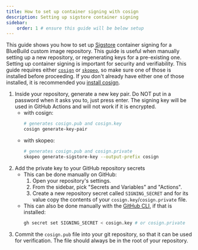 ```yaml
---
title: How to set up container signing with cosign
description: Setting up sigstore container signing
sidebar: 
    order: 1 # ensure this guide will be below setup
---
```


This guide shows you how to set up [Sigstore](https://www.sigstore.dev/) container signing for a BlueBuild custom image repository. This guide is useful when manually setting up a new repository, or regenerating keys for a pre-existing one. Setting up container signing is important for security and verifiability. This guide requires either [`cosign`](https://github.com/sigstore/cosign) or [`skopeo`](https://github.com/containers/skopeo), so make sure one of those is installed before proceeding. If you don't already have either one of those installed, it is recommended you [install cosign](https://docs.sigstore.dev/system_config/installation/).

1. Inside your repository, generate a new key pair. Do NOT put in a password when it asks you to, just press enter. The signing key will be used in GitHub Actions and will not work if it is encrypted.
    - with cosign: 
        ```bash
        # generates cosign.pub and cosign.key
        cosign generate-key-pair
        ```
    - with skopeo:
        ```bash
        # generates cosign.pub and cosign.private
        skopeo generate-sigstore-key --output-prefix cosign
        ```    
2. Add the private key to your GitHub repository secrets
    - This can be done manually on GitHub:
        1. Open your repository's settings.
        2. From the sidebar, pick "Secrets and Variables" and "Actions". 
        3. Create a new repository secret called `SIGNING_SECRET` and for its value copy the contents of your `cosign.key`/`cosign.private` file.
    - This can also be done manually with the [GitHub CLI](https://cli.github.com/), if that is installed:
        ```bash
        gh secret set SIGNING_SECRET < cosign.key # or cosign.private
        ```
3. Commit the `cosign.pub` file into your git repository, so that it can be used for verification. The file should always be in the root of your repository. 